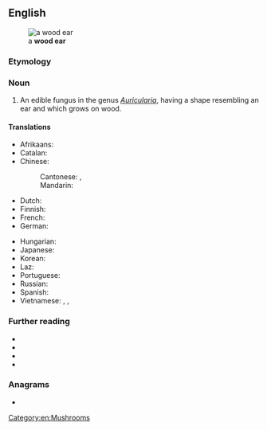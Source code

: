 ==English==
[[File:Auricularia mesenterica 3.JPG|thumb|a '''wood ear'''<br/>{{taxlink|Auricularia mesenterica|species|noshow=1|ver=161006}}]]

===Etymology===
{{calque|en|zh|木耳|tr=mù'ěr}}

===Noun===
{{en-noun|-|s}}

# An edible fungus in the genus ''[[Auricularia]]'', having a shape resembling an ear and which grows on wood.

====Translations====
{{trans-top|black fungus}}
* Afrikaans: {{t|af|judasoor}}
* Catalan: {{t|ca|orella de Judes|f}}
* Chinese:
*: Cantonese: {{t|yue|雲耳|sc=Hani}}, {{t|yue|云耳|tr=wan4 ji5|sc=Hani}}
*: Mandarin: {{t+|cmn|木耳|tr=mùěr|sc=Hani}}
* Dutch: {{t|nl|judasoor|n}}
* Finnish: {{t|fi|juudaksenkorva}}
* French: {{t+|fr|oreille de Judas|f}}
* German: {{t+|de|Judasohr|n}}
{{trans-mid}}
* Hungarian: {{t|hu|júdásfüle}}
* Japanese: {{t|ja|木耳|tr=キクラゲ, kikurage}}
* Korean: {{t|ko|목이버섯}}
* Laz: {{t|lzz|კამპარუჯი}}
* Portuguese: {{t|pt|orelha-de-judas|f}}
* Russian: {{t|ru|иу́дино у́хо|n}}
* Spanish: {{t+|es|oreja de Judas|f}}
* Vietnamese: {{t+|vi|mộc nhĩ}}, {{t|vi|mộc nhĩ đen}}, {{t|vi|nấm mèo}}
{{trans-bottom}}

===Further reading===
* {{R:OneLook}}
* {{pedia|Auricularia|i=1}}
* {{specieslite|Auricularia|i=1}}
* {{comcatlite|Auricularia|i=1}}

===Anagrams===
* {{anagrams|en|a=adeoorw|Earwood}}

[[Category:en:Mushrooms]]